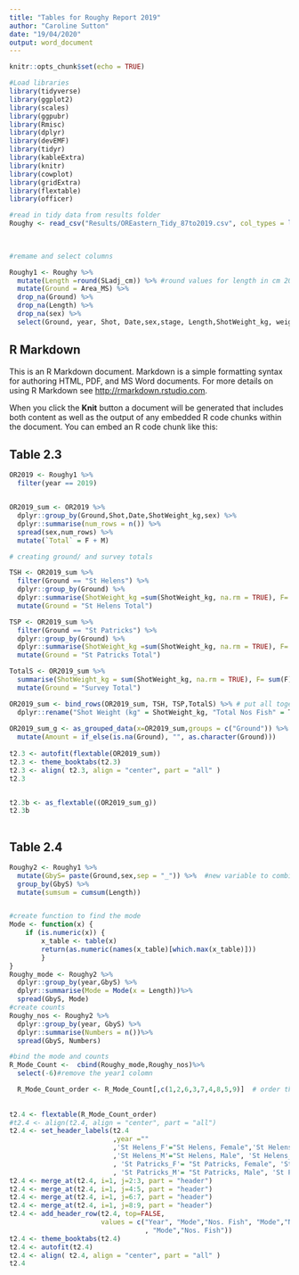 ```yaml
---
title: "Tables for Roughy Report 2019"
author: "Caroline Sutton"
date: "19/04/2020"
output: word_document
---
```


```r
knitr::opts_chunk$set(echo = TRUE)

#Load libraries
library(tidyverse)
library(ggplot2)
library(scales)
library(ggpubr)
library(Rmisc)
library(dplyr)
library(devEMF)
library(tidyr)
library(kableExtra)
library(knitr)
library(cowplot)
library(gridExtra)
library(flextable)
library(officer)

#read in tidy data from results folder
Roughy <- read_csv("Results/OREastern_Tidy_87to2019.csv", col_types = list(ShotWeight_kg = col_double(),
                                                                           mark = col_character()
                                                                           ))

#remame and select columns

Roughy1 <- Roughy %>% 
  mutate(Length =round(SLadj_cm)) %>% #round values for length in cm 2019 was to nearest mm
  mutate(Ground = Area_MS) %>%
  drop_na(Ground) %>% 
  drop_na(Length) %>% 
  drop_na(sex) %>% 
  select(Ground, year, Shot, Date,sex,stage, Length,ShotWeight_kg, weight_kg)
```

## R Markdown

This is an R Markdown document. Markdown is a simple formatting syntax for authoring HTML, PDF, and MS Word documents. For more details on using R Markdown see <http://rmarkdown.rstudio.com>.

When you click the **Knit** button a document will be generated that includes both content as well as the output of any embedded R code chunks within the document. You can embed an R code chunk like this:



## Table 2.3
```r

OR2019 <- Roughy1 %>% 
  filter(year == 2019)


OR2019_sum <- OR2019 %>% 
  dplyr::group_by(Ground,Shot,Date,ShotWeight_kg,sex) %>% 
  dplyr::summarise(num_rows = n()) %>% 
  spread(sex,num_rows) %>% 
  mutate(`Total` = F + M) 

# creating ground/ and survey totals

TSH <- OR2019_sum %>% 
  filter(Ground == "St Helens") %>% 
  dplyr::group_by(Ground) %>% 
  dplyr::summarise(ShotWeight_kg =sum(ShotWeight_kg, na.rm = TRUE), F= sum(F), M = sum(M), Total =sum(Total)) %>% 
  mutate(Ground = "St Helens Total")

TSP <- OR2019_sum %>% 
  filter(Ground == "St Patricks") %>% 
  dplyr::group_by(Ground) %>% 
  dplyr::summarise(ShotWeight_kg =sum(ShotWeight_kg, na.rm = TRUE), F= sum(F), M = sum(M), Total =sum(Total)) %>% 
  mutate(Ground = "St Patricks Total")

TotalS <- OR2019_sum %>% 
  summarise(ShotWeight_kg = sum(ShotWeight_kg, na.rm = TRUE), F= sum(F), M = sum(M), Total =sum(Total)) %>% 
  mutate(Ground = "Survey Total")

OR2019_sum <- bind_rows(OR2019_sum, TSH, TSP,TotalS) %>% # put all together for totals
  dplyr::rename("Shot Weight (kg" = ShotWeight_kg, "Total Nos Fish" = Total)
  
OR2019_sum_g <- as_grouped_data(x=OR2019_sum,groups = c("Ground")) %>% 
  mutate(Amount = if_else(is.na(Ground), "", as.character(Ground)))
        
t2.3 <- autofit(flextable(OR2019_sum))
t2.3 <- theme_booktabs(t2.3)
t2.3 <- align( t2.3, align = "center", part = "all" )
t2.3


t2.3b <- as_flextable((OR2019_sum_g))
t2.3b
  
```


## Table 2.4
```r
Roughy2 <- Roughy1 %>% 
  mutate(GbyS= paste(Ground,sex,sep = "_")) %>%  #new variable to combine Ground and sex 
  group_by(GbyS) %>% 
  mutate(sumsum = cumsum(Length))


#create function to find the mode
Mode <- function(x) {
    if (is.numeric(x)) {
        x_table <- table(x)
        return(as.numeric(names(x_table)[which.max(x_table)]))
        }
}
Roughy_mode <- Roughy2 %>% 
  dplyr::group_by(year,GbyS) %>%
  dplyr::summarise(Mode = Mode(x = Length))%>%
  spread(GbyS, Mode) 
#create counts
Roughy_nos <- Roughy2 %>% 
  dplyr::group_by(year, GbyS) %>%
  dplyr::summarise(Numbers = n())%>%
  spread(GbyS, Numbers)

#bind the mode and counts
R_Mode_Count <-  cbind(Roughy_mode,Roughy_nos)%>%
  select(-6)#remove the year1 colomn

  R_Mode_Count_order <- R_Mode_Count[,c(1,2,6,3,7,4,8,5,9)]  # order the columns
  
  
t2.4 <- flextable(R_Mode_Count_order)
#t2.4 <- align(t2.4, align = "center", part = "all")
t2.4 <- set_header_labels(t2.4
                          ,year =""
                          ,'St Helens_F'="St Helens, Female",'St Helens_F1'="St Helens, Female"
                          ,'St Helens_M'="St Helens, Male", 'St Helens_M1'="St Helens, Male"
                          , 'St Patricks_F'= "St Patricks, Female", 'St Patricks_F1'="St Patricks, Female"
                          , 'St Patricks_M'= "St Patricks, Male", 'St Patricks_M1' ="St Patricks, Male")
t2.4 <- merge_at(t2.4, i=1, j=2:3, part = "header")
t2.4 <- merge_at(t2.4, i=1, j=4:5, part = "header")  
t2.4 <- merge_at(t2.4, i=1, j=6:7, part = "header")
t2.4 <- merge_at(t2.4, i=1, j=8:9, part = "header")
t2.4 <- add_header_row(t2.4, top=FALSE,
                       values = c("Year", "Mode","Nos. Fish", "Mode","Nos. Fish", "Mode","Nos. Fish"
                                  , "Mode","Nos. Fish"))
t2.4 <- theme_booktabs(t2.4)
t2.4 <- autofit(t2.4)
t2.4 <- align( t2.4, align = "center", part = "all" )
t2.4



```
